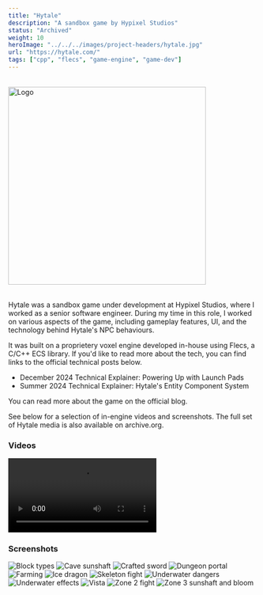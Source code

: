 ```yaml
---
title: "Hytale"
description: "A sandbox game by Hypixel Studios"
status: "Archived"
weight: 10
heroImage: "../../../images/project-headers/hytale.jpg"
url: "https://hytale.com/"
tags: ["cpp", "flecs", "game-engine", "game-dev"]
---
```


<div style="margin: 2rem 0;">
    <Image src={logoImage} alt="Logo" caption="" width="400px" />
</div>

Hytale was a sandbox game under development at <ExternalLink url="https://hypixelstudios.com/">Hypixel Studios</ExternalLink>, where I worked as a senior software engineer. During my time in this role, I worked on various aspects of the game, including gameplay features, UI, and the technology behind Hytale's NPC behaviours.

It was built on a proprietery voxel engine developed in-house using <ExternalLink url="https://www.flecs.dev/flecs/">Flecs</ExternalLink>, a C/C++ ECS library. If you'd like to read more about the tech, you can find links to the official technical posts below.

* <ExternalLink url="https://web.archive.org/web/20250624000316/https://hytale.com/news/2024/12/technical-explainer-powering-up-with-launch-pads">December 2024 Technical Explainer: Powering Up with Launch Pads</ExternalLink>
* <ExternalLink url="https://web.archive.org/web/20250624000303/https://hytale.com/news/2024/6/summer-2024-technical-explainer-hytale-s-entity-component-system-oPwpCAMdI">Summer 2024 Technical Explainer: Hytale's Entity Component System</ExternalLink>

You can read more about the game on the <ExternalLink url="https://web.archive.org/web/20250624000305/https://www.hytale.com/news">official blog</ExternalLink>.

See below for a selection of in-engine videos and screenshots. The full set of Hytale media is also available on <ExternalLink url="https://archive.org/details/hytale-website-media-page-archive/">archive.org</ExternalLink>.

### Videos

<div class="grid grid--2">
    <Video src={videoCombatActionEvaluator} caption="Combat action evaluator" />
    <Video src={videoTrorkFindsMeat} caption="Trork finds meat" />
    <Video src={videoSkeletonBattle} caption="Co-op skeleton battle" />
    <Video src={videoPvP} caption="PvP" />
    <Video src={videoAvatarsBuildTogether} caption="Avatars build together" />
    <Video src={videoDeadeyePigeon} caption="Deadeye pigeon" />
</div>

### Screenshots

<div class="grid grid--3">
    <Image src={screenshotBlockTypes} alt="Block types" />
    <Image src={screenshotCaveSunshaft} alt="Cave sunshaft" />
    <Image src={screenshotCraftedSword} alt="Crafted sword" />
    <Image src={screenshotDungeonPortal} alt="Dungeon portal" />
    <Image src={screenshotFarming} alt="Farming" />
    <Image src={screenshotIceDragon} alt="Ice dragon" />
    <Image src={screenshotSkeletonFight} alt="Skeleton fight" />
    <Image src={screenshotUnderwaterDangers} alt="Underwater dangers" />
    <Image src={screenshotUnderwaterEffects} alt="Underwater effects" />
    <Image src={screenshotVista} alt="Vista" />
    <Image src={screenshotZone2Fight} alt="Zone 2 fight" />
    <Image src={screenshotZone3SunshaftAndBloom} alt="Zone 3 sunshaft and bloom" />
</div>